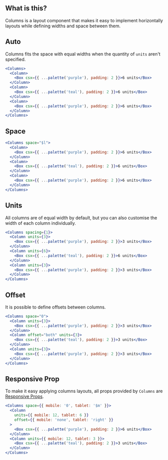 
<IntroSection>

## What is this?

Columns is a layout component that makes it easy to implement horizontally layouts while defining widths and space between them.

</IntroSection>

<Section hasExplanation>

## Auto

Columns fits the space with equal widths when the quantity of `units` aren't specified.

```jsx live
<Columns>
  <Column>
    <Box csx={{ ...palette('purple'), padding: 2 }}>6 units</Box>
  </Column>
  <Column>
    <Box csx={{ ...palette('teal'), padding: 2 }}>6 units</Box>
  </Column>
  <Column>
    <Box csx={{ ...palette('purple'), padding: 2 }}>6 units</Box>
  </Column>
</Columns>
```

</Section>

<Section>

## Space

```jsx live
<Columns space="$l">
  <Column>
    <Box csx={{ ...palette('purple'), padding: 2 }}>6 units</Box>
  </Column>
  <Column>
    <Box csx={{ ...palette('teal'), padding: 2 }}>6 units</Box>
  </Column>
  <Column>
    <Box csx={{ ...palette('purple'), padding: 2 }}>6 units</Box>
  </Column>
</Columns>
```

</Section>

<Section hasExplanation>

## Units

All columns are of equal width by default, but you can also customise the width of each column individually.

```jsx live
<Columns spacing={1}>
  <Column units={3}>
    <Box csx={{ ...palette('purple'), padding: 2 }}>3 units</Box>
  </Column>
  <Column units={6}>
    <Box csx={{ ...palette('teal'), padding: 2 }}>6 units</Box>
  </Column>
  <Column units={3}>
    <Box csx={{ ...palette('purple'), padding: 2 }}>3 units</Box>
  </Column>
</Columns>
```

</Section>

<Section hasExplanation>

## Offset

It is possible to define offsets between columns.

```jsx live
<Columns space="0">
  <Column units={3}>
    <Box csx={{ ...palette('purple'), padding: 2 }}>3 units</Box>
  </Column>
  <Column offset="both" units={3}>
    <Box csx={{ ...palette('teal'), padding: 2 }}>3 units</Box>
  </Column>
  <Column units={3}>
    <Box csx={{ ...palette('purple'), padding: 2 }}>3 units</Box>
  </Column>
</Columns>
```

</Section>

<Section hasExplanation>

## Responsive Prop

To make it easy applying columns layouts, all props provided by `Columns` are [Responsive Props](/next/introduction/developing/styling#responsive-prop).

```jsx live
<Columns space={{ mobile: '0', tablet: '$m' }}>
  <Column
    units={{ mobile: 12, tablet: 6 }}
    offset={{ mobile: 'none', tablet: 'right' }}
  >
    <Box csx={{ ...palette('purple'), padding: 2 }}>6 units</Box>
  </Column>
  <Column units={{ mobile: 12, tablet: 3 }}>
    <Box csx={{ ...palette('teal'), padding: 2 }}>3 units</Box>
  </Column>
</Columns>
```

</Section>
